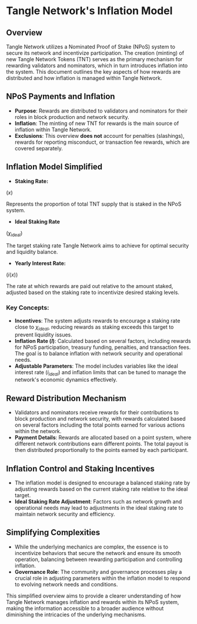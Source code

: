 
# Tangle Network's Inflation Model

## Overview

Tangle Network utilizes a Nominated Proof of Stake (NPoS) system to secure its network and incentivize participation. The creation (minting) of new Tangle Network Tokens (TNT) serves as the primary mechanism for rewarding validators and nominators, which in turn introduces inflation into the system. This document outlines the key aspects of how rewards are distributed and how inflation is managed within Tangle Network.

## NPoS Payments and Inflation

- **Purpose**: Rewards are distributed to validators and nominators for their roles in block production and network security.
- **Inflation**: The minting of new TNT for rewards is the main source of inflation within Tangle Network.
- **Exclusions**: This overview **does not** account for penalties (slashings), rewards for reporting misconduct, or transaction fee rewards, which are covered separately.

## Inflation Model Simplified

- **Staking Rate:**

($x$)

Represents the proportion of total TNT supply that is staked in the NPoS system.

- **Ideal Staking Rate**

($\chi_\text{ideal}$)

The target staking rate Tangle Network aims to achieve for optimal security and liquidity balance.

- **Yearly Interest Rate:**

($i(x)$)

The rate at which rewards are paid out relative to the amount staked, adjusted based on the staking rate to incentivize desired staking levels.

### Key Concepts:

- **Incentives**: The system adjusts rewards to encourage a staking rate close to $\chi_{ideal}$, reducing rewards as staking exceeds this target to prevent liquidity issues.
- **Inflation Rate ($I$)**: Calculated based on several factors, including rewards for NPoS participation, treasury funding, penalties, and transaction fees. The goal is to balance inflation with network security and operational needs.
- **Adjustable Parameters**: The model includes variables like the ideal interest rate ($i_{ideal}$) and inflation limits that can be tuned to manage the network's economic dynamics effectively.

<ExpandableImage src="/images/desmos-graph.png" alt="Inflation Graph" allowZoom={true} />

## Reward Distribution Mechanism

- Validators and nominators receive rewards for their contributions to block production and network security, with rewards calculated based on several factors including the total points earned for various actions within the network.
- **Payment Details**: Rewards are allocated based on a point system, where different network contributions earn different points. The total payout is then distributed proportionally to the points earned by each participant.

## Inflation Control and Staking Incentives

- The inflation model is designed to encourage a balanced staking rate by adjusting rewards based on the current staking rate relative to the ideal target.
- **Ideal Staking Rate Adjustment**: Factors such as network growth and operational needs may lead to adjustments in the ideal staking rate to maintain network security and efficiency.

## Simplifying Complexities

- While the underlying mechanics are complex, the essence is to incentivize behaviors that secure the network and ensure its smooth operation, balancing between rewarding participation and controlling inflation.
- **Governance Role**: The community and governance processes play a crucial role in adjusting parameters within the inflation model to respond to evolving network needs and conditions.

This simplified overview aims to provide a clearer understanding of how Tangle Network manages inflation and rewards within its NPoS system, making the information accessible to a broader audience without diminishing the intricacies of the underlying mechanisms.
